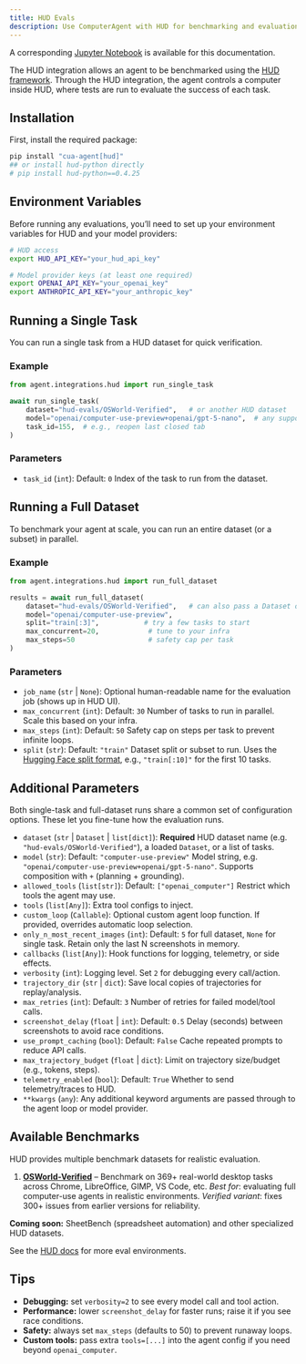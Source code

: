 ```yaml
---
title: HUD Evals
description: Use ComputerAgent with HUD for benchmarking and evaluation
---
```


<Callout>A corresponding <a href="https://github.com/trycua/cua/blob/main/notebooks/eval_osworld.ipynb" target="_blank">Jupyter Notebook</a> is available for this documentation.</Callout>

The HUD integration allows an agent to be benchmarked using the [HUD framework](https://www.hud.so/). Through the HUD integration, the agent controls a computer inside HUD, where tests are run to evaluate the success of each task.

## Installation

First, install the required package:

```bash
pip install "cua-agent[hud]"
## or install hud-python directly
# pip install hud-python==0.4.25
```

## Environment Variables

Before running any evaluations, you’ll need to set up your environment variables for HUD and your model providers:

```bash
# HUD access
export HUD_API_KEY="your_hud_api_key"

# Model provider keys (at least one required)
export OPENAI_API_KEY="your_openai_key"
export ANTHROPIC_API_KEY="your_anthropic_key"
```

## Running a Single Task

You can run a single task from a HUD dataset for quick verification.

### Example

```python
from agent.integrations.hud import run_single_task

await run_single_task(
    dataset="hud-evals/OSWorld-Verified",   # or another HUD dataset
    model="openai/computer-use-preview+openai/gpt-5-nano",  # any supported model string
    task_id=155,  # e.g., reopen last closed tab
)
```

### Parameters

- `task_id` (`int`): Default: `0`
  Index of the task to run from the dataset.

## Running a Full Dataset

To benchmark your agent at scale, you can run an entire dataset (or a subset) in parallel.

### Example

```python
from agent.integrations.hud import run_full_dataset

results = await run_full_dataset(
    dataset="hud-evals/OSWorld-Verified",   # can also pass a Dataset or list[dict]
    model="openai/computer-use-preview",
    split="train[:3]",           # try a few tasks to start
    max_concurrent=20,            # tune to your infra
    max_steps=50                  # safety cap per task
)
```

### Parameters

- `job_name` (`str` | `None`):
  Optional human-readable name for the evaluation job (shows up in HUD UI).
- `max_concurrent` (`int`): Default: `30`
  Number of tasks to run in parallel. Scale this based on your infra.
- `max_steps` (`int`): Default: `50`
  Safety cap on steps per task to prevent infinite loops.
- `split` (`str`): Default: `"train"`
  Dataset split or subset to run. Uses the [Hugging Face split format](https://huggingface.co/docs/datasets/v1.11.0/splits.html), e.g., `"train[:10]"` for the first 10 tasks.

## Additional Parameters

Both single-task and full-dataset runs share a common set of configuration options. These let you fine-tune how the evaluation runs.

- `dataset` (`str` | `Dataset` | `list[dict]`): **Required**
  HUD dataset name (e.g. `"hud-evals/OSWorld-Verified"`), a loaded `Dataset`, or a list of tasks.
- `model` (`str`): Default: `"computer-use-preview"`
  Model string, e.g. `"openai/computer-use-preview+openai/gpt-5-nano"`. Supports composition with `+` (planning + grounding).
- `allowed_tools` (`list[str]`): Default: `["openai_computer"]`
  Restrict which tools the agent may use.
- `tools` (`list[Any]`):
  Extra tool configs to inject.
- `custom_loop` (`Callable`):
  Optional custom agent loop function. If provided, overrides automatic loop selection.
- `only_n_most_recent_images` (`int`): Default: `5` for full dataset, `None` for single task.
  Retain only the last N screenshots in memory.
- `callbacks` (`list[Any]`):
  Hook functions for logging, telemetry, or side effects.
- `verbosity` (`int`):
  Logging level. Set `2` for debugging every call/action.
- `trajectory_dir` (`str` | `dict`):
  Save local copies of trajectories for replay/analysis.
- `max_retries` (`int`): Default: `3`
  Number of retries for failed model/tool calls.
- `screenshot_delay` (`float` | `int`): Default: `0.5`
  Delay (seconds) between screenshots to avoid race conditions.
- `use_prompt_caching` (`bool`): Default: `False`
  Cache repeated prompts to reduce API calls.
- `max_trajectory_budget` (`float` | `dict`):
  Limit on trajectory size/budget (e.g., tokens, steps).
- `telemetry_enabled` (`bool`): Default: `True`
  Whether to send telemetry/traces to HUD.
- `**kwargs` (`any`):
  Any additional keyword arguments are passed through to the agent loop or model provider.

## Available Benchmarks

HUD provides multiple benchmark datasets for realistic evaluation.

1. **[OSWorld-Verified](/agent-sdk/benchmarks/osworld-verified)** – Benchmark on 369+ real-world desktop tasks across Chrome, LibreOffice, GIMP, VS Code, etc.
   *Best for*: evaluating full computer-use agents in realistic environments.
   *Verified variant*: fixes 300+ issues from earlier versions for reliability.

**Coming soon:** SheetBench (spreadsheet automation) and other specialized HUD datasets.

See the [HUD docs](https://docs.hud.so/environment-creation) for more eval environments.

## Tips

* **Debugging:** set `verbosity=2` to see every model call and tool action.
* **Performance:** lower `screenshot_delay` for faster runs; raise it if you see race conditions.
* **Safety:** always set `max_steps` (defaults to 50) to prevent runaway loops.
* **Custom tools:** pass extra `tools=[...]` into the agent config if you need beyond `openai_computer`.